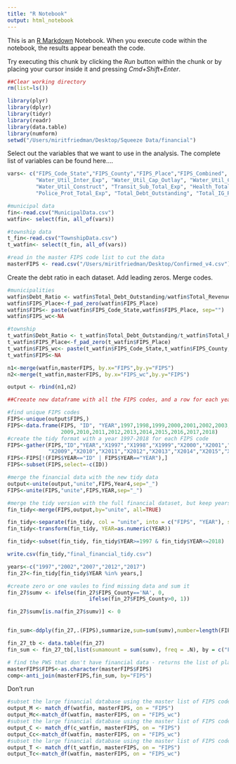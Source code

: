```yaml
---
title: "R Notebook"
output: html_notebook
---
```


This is an [R Markdown](http://rmarkdown.rstudio.com) Notebook. When you execute code within the notebook, the results appear beneath the code. 

Try executing this chunk by clicking the *Run* button within the chunk or by placing your cursor inside it and pressing *Cmd+Shift+Enter*. 

```r
##Clear working directory
rm(list=ls())

```


```r
library(plyr)
library(dplyr)
library(tidyr)
library(readr)
library(data.table)
library(numform)
setwd("/Users/miritfriedman/Desktop/Squeeze Data/financial")
```

Select out the variables that we want to use in the analysis. The complete list of variables can be found here....
```r
vars<- c("FIPS_Code_State","FIPS_County","FIPS_Place","FIPS_Combined", "Name","Year4","Total_Revenue", "Total_Expenditure", "Total_Taxes","Water_Utility_Revenue","Water_Util_Total_Exp", 
         "Water_Util_Inter_Exp", "Water_Util_Cap_Outlay", "Water_Util_Current_Exp",
         "Water_Util_Construct", "Transit_Sub_Total_Exp", "Health_Total_Expend", "Parks___Rec_Total_Exp",
         "Police_Prot_Total_Exp", "Total_Debt_Outstanding", "Total_IG_Revenue", "Total_Rev_Own_Sources")
```


```r
#municipal data
fin<-read.csv("MunicipalData.csv")
watfin<- select(fin, all_of(vars))

#township data
t_fin<-read.csv("TownshipData.csv")
t_watfin<- select(t_fin, all_of(vars))
```


```r
#read in the master FIPS code list to cut the data 
masterFIPS <- read.csv("/Users/miritfriedman/Desktop/Confirmed_v4.csv")
```


Create the debt ratio in each dataset. Add leading zeros. Merge codes.
```r
#municipalities
watfin$Debt_Ratio <- watfin$Total_Debt_Outstanding/watfin$Total_Revenue
watfin$FIPS_Place<-f_pad_zero(watfin$FIPS_Place)
watfin$FIPS<- paste(watfin$FIPS_Code_State,watfin$FIPS_Place, sep="")
watfin$FIPS_wc<-NA

#township
t_watfin$Debt_Ratio <- t_watfin$Total_Debt_Outstanding/t_watfin$Total_Revenue
t_watfin$FIPS_Place<-f_pad_zero(t_watfin$FIPS_Place)
t_watfin$FIPS_wc<- paste(t_watfin$FIPS_Code_State,t_watfin$FIPS_County,t_watfin$FIPS_Place, sep="")
t_watfin$FIPS<-NA
```

```r
n1<-merge(watfin,masterFIPS, by.x="FIPS",by.y="FIPS")
n2<-merge(t_watfin,masterFIPS, by.x="FIPS_wc",by.y="FIPS")
```


```r
output <- rbind(n1,n2)
```


```r
##Creeate new dataframe with all the FIPS codes, and a row for each year in the study period

#find unique FIPS codes
FIPS<-unique(output$FIPS,)
FIPS<-data.frame(FIPS, "ID", "YEAR",1997,1998,1999,2000,2001,2002,2003,2004,2005,2006,2007,2008,
                 2009,2010,2011,2012,2013,2014,2015,2016,2017,2018)
#create the tidy format with a year 1997-2018 for each FIPS code
FIPS<-gather(FIPS,"ID","YEAR","X1997","X1998","X1999","X2000","X2001","X2002","X2003","X2004","X2005","X2006","X2007","X2008",
             "X2009","X2010","X2011","X2012","X2013","X2014","X2015","X2016","X2017","X2018", 2:22)
FIPS<-FIPS[!(FIPS$YEAR=="ID" | FIPS$YEAR=="YEAR"),]
FIPS<-subset(FIPS,select=-c(ID))
```


```r
#merge the financial data with the new tidy data
output<-unite(output,"unite",FIPS,Year4,sep="_")
FIPS<-unite(FIPS,"unite",FIPS,YEAR,sep="_")

#merge the tidy version with the full financial dataset, but keep years with no data
fin_tidy<-merge(FIPS,output,by="unite", all=TRUE)

fin_tidy<-separate(fin_tidy, col = "unite", into = c("FIPS", "YEAR"), sep = "\\_")
fin_tidy<-transform(fin_tidy, YEAR=as.numeric(YEAR))

fin_tidy<-subset(fin_tidy, fin_tidy$YEAR>=1997 & fin_tidy$YEAR<=2018)

write.csv(fin_tidy,"final_financial_tidy.csv")
```


```r
years<-c("1997","2002","2007","2012","2017")
fin_27<-fin_tidy[fin_tidy$YEAR %in% years,]
```


```r
#create zero or one vaules to find missing data and sum it
fin_27$sumv <- ifelse(fin_27$FIPS_County=='NA', 0, 
                          ifelse(fin_27$FIPS_County>0, 1))

fin_27$sumv[is.na(fin_27$sumv)] <- 0


fin_sum<-ddply(fin_27,.(FIPS),summarize,sum=sum(sumv),number=length(FIPS))

fin_27_tb <- data.table(fin_27)
fin_sum <- fin_27_tb[,list(sumamount = sum(sumv), freq = .N), by = c("FIPS")]
```


```r
# find the PWS that don't have financial data - returns the list of places without matches
masterFIPS$FIPS<-as.character(masterFIPS$FIPS)
comp<-anti_join(masterFIPS,fin_sum, by="FIPS")
```










Don't run
```r
#subset the large financial database using the master list of FIPS codes
output_M <- match_df(watfin, masterFIPS, on = "FIPS")
output_Mc<-match_df(watfin, masterFIPS, on = "FIPS_wc")
#subset the large financial database using the master list of FIPS codes
output_C <- match_df(c_watfin, masterFIPS, on = "FIPS")
output_Cc<-match_df(watfin, masterFIPS, on = "FIPS_wc")
#subset the large financial database using the master list of FIPS codes
output_T <- match_df(t_watfin, masterFIPS, on = "FIPS")
output_Tc<-match_df(watfin, masterFIPS, on = "FIPS_wc")
```
